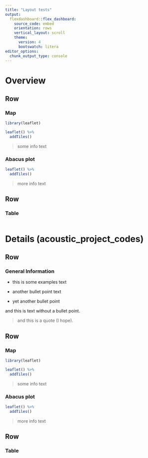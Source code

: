 ```yaml
---
title: "Layout tests"
output:
  flexdashboard::flex_dashboard:
    source_code: embed
    orientation: rows
    vertical_layout: scroll
    theme: 
      version: 4
      bootswatch: litera
editor_options: 
  chunk_output_type: console
---
```


Overview
=====================================

Row {data-height=1000}
-------------------------------------
    
### Map

```r
library(leaflet)

leaflet() %>%
  addTiles()
```


> some info text   
   
   
### Abacus plot

```r

leaflet() %>%
  addTiles()

```   
 
 
> more info text


Row
-------------------------------------

### Table
    
```r
```


Details (acoustic_project_codes)
=====================================

Row {data-height=100}
-------------------------------------

### General Information


* this is some examples text 

- another bullet point text
- yet another bullet point

and this is text without a bullet point.


> and this is a quote (I hope).

  
Row {data-height=1000}
-------------------------------------

### Map

```r
library(leaflet)

leaflet() %>%
  addTiles()
```


> some info text   
   
   
### Abacus plot

```r

leaflet() %>%
  addTiles()

```   
 
 
> more info text


Row
-------------------------------------

### Table
    
```r
```
